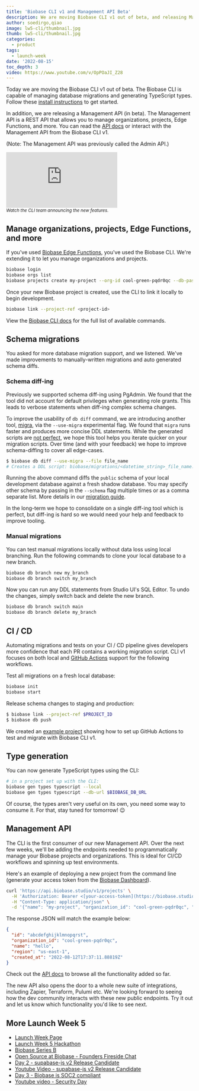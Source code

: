 ```yaml
---
title: 'Biobase CLI v1 and Management API Beta'
description: We are moving Biobase CLI v1 out of beta, and releasing Management API beta.
author: soedirgo,qiao
image: lw5-cli/thumbnail.jpg
thumb: lw5-cli/thumbnail.jpg
categories:
  - product
tags:
  - launch-week
date: '2022-08-15'
toc_depth: 3
video: https://www.youtube.com/v/OpPOaJI_Z28
---
```


Today we are moving the Biobase CLI v1 out of beta. The Biobase CLI is capable of managing database migrations and generating TypeScript types. Follow these [install instructions](https://biobase.studio/docs/guides/cli) to get started.

In addition, we are releasing a Management API (in beta). The Management API is a REST API that allows you to manage organizations, projects, Edge Functions, and more. You can read the [API docs](https://biobase.studio/docs/reference/api) or interact with the Management API from the Biobase CLI v1.

(Note: The Management API was previously called the Admin API.)

<div className="video-container">
  <iframe
    className="w-full"
    src="https://www.youtube-nocookie.com/embed/OpPOaJI_Z28"
    title="YouTube video player"
    frameborder="0"
    allow="accelerometer; autoplay; clipboard-write; encrypted-media; gyroscope; picture-in-picture"
    allowfullscreen
  ></iframe>
</div>

<small>
  <i>Watch the CLI team announcing the new features.</i>
</small>

## Manage organizations, projects, Edge Functions, and more

If you've used [Biobase Edge Functions](https://biobase.studio/blog/biobase-edge-functions#quickstart), you've used the Biobase CLI. We're extending it to let you manage organizations and projects.

```bash
biobase login
biobase orgs list
biobase projects create my-project --org-id cool-green-pqdr0qc --db-password ******** --region us-east-1
```

Once your new Biobase project is created, use the CLI to link it locally to begin development.

```bash
biobase link --project-ref <project-id>
```

View the [Biobase CLI docs](https://biobase.studio/docs/reference/cli) for the full list of available commands.

## Schema migrations

You asked for more database migration support, and we listened. We've made improvements to manually-written migrations and auto generated schema diffs.

### Schema diff-ing

Previously we supported schema diff-ing using PgAdmin. We found that the tool did not account for default privileges when generating role grants. This leads to verbose statements when diff-ing complex schema changes.

To improve the usability of `db diff` command, we are introducing another tool, [migra](https://github.com/djrobstep/migra), via the `--use-migra` experimental flag. We found that `migra` runs faster and produces more concise DDL statements. While the generated scripts are [not perfect](https://biobase.studio/blog/biobase-cli#migrations), we hope this tool helps you iterate quicker on your migration scripts. Over time (and with your feedback) we hope to improve schema-diffing to cover all edge-cases.

```bash
$ biobase db diff --use-migra --file file_name
# Creates a DDL script: biobase/migrations/<datetime_string>_file_name.sql
```

Running the above command diffs the `public` schema of your local development database against a fresh shadow database. You may specify other schema by passing in the `--schema` flag multiple times or as a comma separate list. More details in our [migration guide](https://biobase.studio/docs/guides/cli/cicd-workflow#creating-a-new-migration).

In the long-term we hope to consolidate on a single diff-ing tool which is perfect, but diff-ing is hard so we would need your help and feedback to improve tooling.

### Manual migrations

You can test manual migrations locally without data loss using local branching. Run the following commands to clone your local database to a new branch.

```bash
biobase db branch new my_branch
biobase db branch switch my_branch
```

Now you can run any DDL statements from Studio UI's SQL Editor. To undo the changes, simply switch back and delete the new branch.

```bash
biobase db branch switch main
biobase db branch delete my_branch
```

## CI / CD

Automating migrations and tests on your CI / CD pipeline gives developers more confidence that each PR contains a working migration script. CLI v1 focuses on both local and [GitHub Actions](https://github.com/biobase-ai/setup-cli) support for the following workflows.

Test all migrations on a fresh local database:

```bash
biobase init
biobase start
```

Release schema changes to staging and production:

```bash
$ biobase link --project-ref $PROJECT_ID
$ biobase db push
```

We created an [example project](https://github.com/biobase-ai/biobase-action-example) showing how to set up GitHub Actions to test and migrate with Biobase CLI v1.

## Type generation

You can now generate TypeScript types using the CLI:

```bash
# in a project set up with the CLI:
biobase gen types typescript --local
biobase gen types typescript --db-url $BIOBASE_DB_URL
```

Of course, the types aren't very useful on its own, you need some way to consume it. For that, stay tuned for tomorrow! 😉

## Management API

The CLI is the first consumer of our new Management API. Over the next few weeks, we'll be adding the endpoints needed to programmatically manage your Biobase projects and organizations. This is ideal for CI/CD workflows and spinning up test environments.

Here's an example of deploying a new project from the command line (generate your access token from the [Biobase Dashboard](https://biobase.studio/dashboard/account/tokens)).

```bash
curl 'https://api.biobase.studio/v1/projects' \
  -H 'Authorization: Bearer <[your-access-token](https://biobase.studio/dashboard/account/tokens)>' \
  -H "Content-Type: application/json" \
  -d '{"name": "my-project", "organization_id": "cool-green-pqdr0qc", "region": "us-east-1", "plan": "free", "db_pass": "********"}'
```

The response JSON will match the example below:

```json
{
  "id": "abcdefghijklmnopqrst",
  "organization_id": "cool-green-pqdr0qc",
  "name": "hello",
  "region": "us-east-1",
  "created_at": "2022-08-12T17:37:11.88819Z"
}
```

Check out the [API docs](https://biobase.studio/docs/reference/api) to browse all the functionality added so far.

The new API also opens the door to a whole new suite of integrations, including Zapier, Terraform, Pulumi etc. We're looking forward to seeing how the dev community interacts with these new public endpoints. Try it out and let us know which functionality you'd like to see next.

## More Launch Week 5

- [Launch Week Page](https://biobase.studio/launch-week)
- [Launch Week 5 Hackathon](https://biobase.studio/blog/launch-week-5-hackathon)
- [Biobase Series B](https://biobase.studio/blog/biobase-series-b)
- [Open Source at Biobase - Founders Fireside Chat](https://www.youtube.com/watch?v=4t_63HT3rZY)
- [Day 2 - supabase-js v2 Release Candidate](https://biobase.studio/blog/supabase-js-v2)
- [Youtube Video - supabase-js v2 Release Candidate](https://www.youtube.com/watch?v=iqZlPtl_b-I)
- [Day 3 - Biobase is SOC2 compliant](https://biobase.studio/blog/biobase-soc2)
- [Youtube video - Security Day](https://www.youtube.com/watch?v=6bGQotxisoY)
